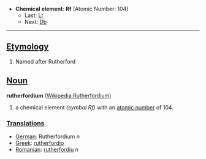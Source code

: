 *'''Chemical element''': '''Rf''' (Atomic Number: 104)
**Last: [[Lawrencium|Lr]]
**Next: [[Dubnium|Db]]
----
==[[Etymology]]==

# Named after Rutherford

==[[Noun]]==
'''rutherfordium''' ([[en:Rutherfordium|Wikipedia:Rutherfordium]])

# a chemical element ''(symbol Rf)'' with an [[atomic number]] of 104.

===[[Translations]]===
*[[German]]: Rutherfordium ''n''
*[[Greek]]: [[rutherfordio]]
*[[Romanian]]: [[rutherfordiu]] ''n''